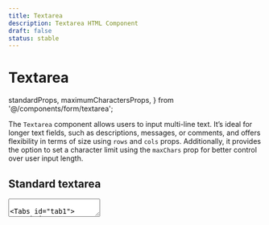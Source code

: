 ```yaml
---
title: Textarea
description: Textarea HTML Component
draft: false
status: stable
---
```


# Textarea

<ComponentStatusBlock componentId="textarea" />

  standardProps,
  maximumCharactersProps,
} from '@/components/form/textarea';

The `Textarea` component allows users to input multi-line text. It’s ideal for longer text fields, such as descriptions, messages, or comments, and offers flexibility in terms of size using `rows` and `cols` props. Additionally, it provides the option to set a character limit using the `maxChars` prop for better control over user input length.

## Standard textarea

 <TextArea {...standardProps}  />
          
<Tabs id="tab1">
  <TabList>
    <TabItem value="tab11" checked>HTML</TabItem>
    <TabItem value="tab12">Macro</TabItem>
    <TabItem value="tab13">React</TabItem>
  </TabList>
  <TabPanel value="tab11">
  ```html
    <div class="gi-pt-2 gi-mb-4" >
      <label class="gi-text-md gi-mb-1 gi-block" for="textarea-id">
          Textarea Label
      </label>
      <div class="gi-text-md gi-mb-2 gi-font-normal gi-text-gray-700">
          Hint: This is a helpful hint.
      </div>
      <div class="gi-flex gi-items-center" data-module="gieds-textarea">
          <textarea id="textarea-id" rows="4" cols="100" autocomplete="on" class="gi-textarea" maxlength="100" />
      </div>
    </div>
  ```
  </TabPanel>
  <TabPanel value="tab12">
  ```html
  {{ govieTextArea({
    "id": "textarea-id"
    "label": {
      "content": "Textarea Label",
      "for": "textarea-id"
    },
    "hint": {
      "content": "Hint text for textarea"
    },
    "rows": 4,
    "cols": 100,
  }) }}
  ```
  </TabPanel>
  <TabPanel value="tab13">
  ```html
  import { TextArea } from '@govie-ds/textarea';

<TextArea
  label={{ text: 'Comments' }}
  hint={{ text: 'Hint: This is a helpful hint' }}
/>

````
</TabPanel>
</Tabs>


## With Character limit

<TextArea {...maximumCharactersProps} />


<Tabs id="tab2">
  <TabList>
    <TabItem value="tab21" checked>HTML</TabItem>
    <TabItem value="tab22">Macro</TabItem>
    <TabItem value="tab23">React</TabItem>
  </TabList>
  <TabPanel value="tab21">
  ```html
    <div class="gi-pt-2 gi-mb-4" >
      <label class="gi-text-md gi-mb-1 gi-block" for="textarea-id">
          Textarea Label
      </label>
      <div class="gi-text-md gi-mb-2 gi-font-normal gi-text-gray-700">
          Hint: This is a helpful hint.
      </div>
      <div class="gi-flex gi-items-center" data-module="gieds-textarea">
          <textarea id="textarea-id" rows="4" cols="100" autocomplete="on" class="gi-textarea" maxlength="100" />
      </div>
      <div class="gi-textarea-remaining-chars">
        <div class="gi-text-md gi-mb-2 gi-font-normal gi-text-gray-700 ">
            You have 100 characters remaining
        </div>
      </div>
    </div>
````

  </TabPanel>
  <TabPanel value="tab22">
  ```html
  {{ govieTextArea({
    "id": "textarea-id"
    "label": {
      "content": "Textarea Label",
      "for": "textarea-id"
    },
    "hint": {
      "content": "Hint text for textarea"
    },
    "maxChars": 30,
    "rows": 4,
    "cols": 100,
  }) }}
  ```
  </TabPanel>
  <TabPanel value="tab23">
  ```html
  import { TextArea } from '@govie-ds/textarea';
  
  <TextArea
  label={{ text: 'Comments' }}
  hint={{ text: 'Hint: This is a helpful hint' }}
  maxChars={100}
  />
```
</TabPanel>
</Tabs>

## When to use this component

- **Multi-line input**: Use `Textarea` when the input requires multiple lines of text, such as:
- Feedback forms, comments, or reviews
- Messages, descriptions, or instructions
- Long-form text fields like addresses or notes
- **Variable text length**: Use it when you cannot predict how long the user's input will be, but expect it to exceed a single line.
- **Custom size control**: Use `rows` and `cols` to control the visible size of the text box, tailoring the component to your layout needs.
- **Character limit**: Use `maxChars` to limit the number of characters allowed.

## When not to use this component

- **Single-line input**: If you only expect short, single-line inputs (e.g., names, email addresses), use the `TextInput` component instead.
- **Structured data input**: For specialised inputs like dates, numbers, or selections from predefined options, use components like `DateInput`, `NumberInput`, or `Select` instead of `Textarea`.
- **Large text area**: If the input area becomes too large (like for editing full documents or code), consider a more robust solution, such as a dedicated text editor component or even a rich text editor.
